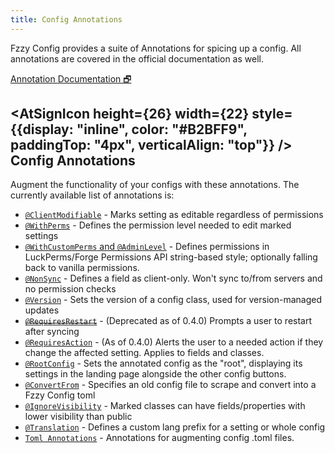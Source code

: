 ```yaml
---
title: Config Annotations
---
```


Fzzy Config provides a suite of Annotations for spicing up a config. All annotations are covered in the official documentation as well.

[Annotation Documentation 🗗](https://fzzyhmstrs.github.io/fconfig/-fzzy%20-config/me.fzzyhmstrs.fzzy_config.annotations/index.html)

## <div><AtSignIcon height={26} width={22} style={{display: "inline", color: "#B2BFF9", paddingTop: "4px", verticalAlign: "top"}} /> Config Annotations</div>
Augment the functionality of your configs with these annotations. The currently available list of annotations is:
* [`@ClientModifiable`](annotations/Client-Modifiable) - Marks setting as editable regardless of permissions
* [`@WithPerms`](annotations/With-Perms) - Defines the permission level needed to edit marked settings
* [`@WithCustomPerms` and `@AdminLevel`](annotations/With-Custom-Perms) - Defines permissions in LuckPerms/Forge Permissions API string-based style; optionally falling back to vanilla permissions.
* [`@NonSync`](annotations/Non-Sync) - Defines a field as client-only. Won't sync to/from servers and no permission checks
* [`@Version`](annotations/Version) - Sets the version of a config class, used for version-managed updates
* [~~`@RequiresRestart`~~](annotations/Requires-Restart) - (Deprecated as of 0.4.0) Prompts a user to restart after syncing
* [`@RequiresAction`](annotations/Requires-Action) - (As of 0.4.0) Alerts the user to a needed action if they change the affected setting. Applies to fields and classes.
* [`@RootConfig`](annotations/Root-Config) - Sets the annotated config as the "root", displaying its settings in the landing page alongside the other config buttons.
* [`@ConvertFrom`](annotations/Convert-From) - Specifies an old config file to scrape and convert into a Fzzy Config toml
* [`@IgnoreVisibility`](annotations/Ignore-Visibility) - Marked classes can have fields/properties with lower visibility than public
* [`@Translation`](annotations/Translation) - Defines a custom lang prefix for a setting or whole config
* [`Toml Annotations`](annotations/Toml-Annotations) - Annotations for augmenting config .toml files.